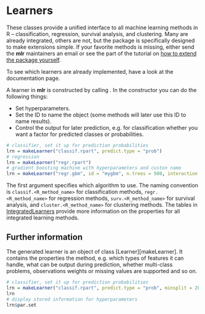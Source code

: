 # Learners

These classes provide a unified interface to all machine learning methods in R
-- classification, regression, survival analysis, and clustering.
Many are already integrated,
others are not, but the package is specifically designed to make
extensions simple. If your favorite methods is missing, either
send the **mlr** maintainers an email or see the part of the tutorial
on [how to extend the package yourself](create_learner.md).

To see which learners are already implemented, have a look at the \man[learners] documentation page.

A learner in **mlr** is constructed by calling \man[makeLearner].
In the constructor you can do the following things:

* Set hyperparameters.
* Set the ID to name the object (some methods will later use this ID to name results).
* Control the output for later prediction, e.g. for classification
  whether you want a factor for predicted classes or probabilities.

```r
# classifier, set it up for prediction probabilities
lrn = makeLearner("classif.rpart", predict.type = "prob")
# regression
lrn = makeLearner("regr.rpart")
# gradient boosting machine with hyperparameters and custon name
lrn = makeLearner("regr.gbm", id = "mygbm", n.trees = 500, interaction.depth = 3)
```

The first argument specifies which algorithm to use.
The naming convention is ``classif.<R_method_name>`` for
classification methods, ``regr.<R_method_name>`` for regression methods,
``surv.<R_method_name>`` for survival analysis, and ``cluster.<R_method_name>``
for clustering methods.
The tables in [IntegratedLearners](integrated_learners.md) provide more
information on the properties for all integrated learning methods.

## Further information

The generated learner is an object of class \man2[Learner][makeLearner].
It contains the properties the method, e.g. which types of features it can handle,
what can be output during prediction, whether multi-class problems,
observations weights or missing values are supported and so on.

```r
# classifier, set it up for prediction probabilities
lrn = makeLearner("classif.rpart", predict.type = "prob", minsplit = 20)
lrn
# display stored information for hyperparameters
lrn$par.set
```
